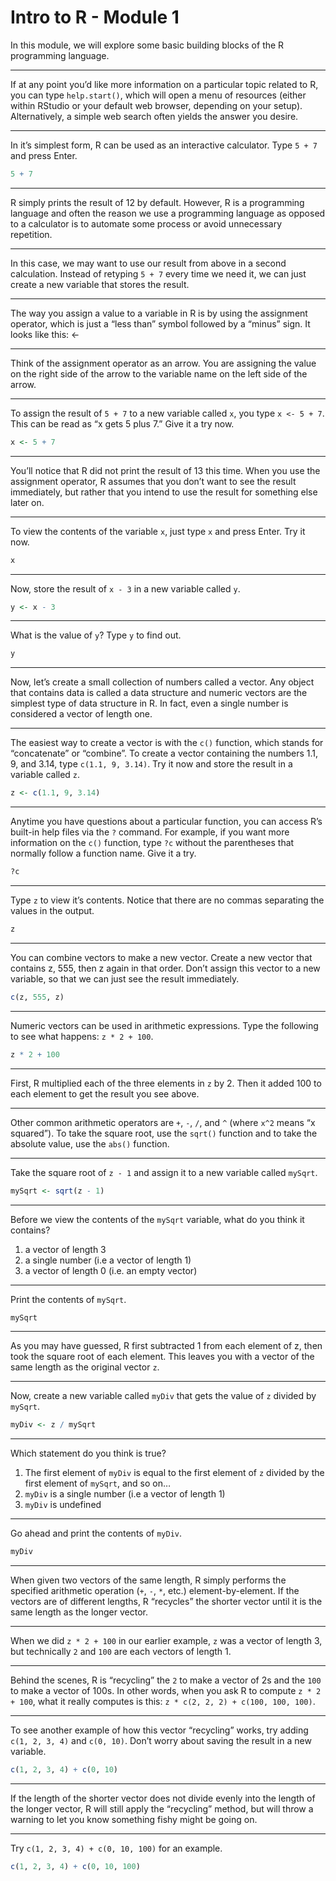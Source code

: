 Intro to R - Module 1
========================================================

In this module, we will explore some basic building blocks of the R programming language.

---

If at any point you'd like more information on a particular topic related to R, you can type `help.start()`, which will open a menu of resources (either within RStudio or your default web browser, depending on your setup). Alternatively, a simple web search often yields the answer you desire.

---

In it's simplest form, R can be used as an interactive calculator. Type `5 + 7` and press Enter.

```r
5 + 7
```

--- 

R simply prints the result of 12 by default. However, R is a programming language and often the reason we use a programming language as opposed to a calculator is to automate some process or avoid unnecessary repetition.

---

In this case, we may want to use our result from above in a second calculation. Instead of retyping `5 + 7` every time we need it, we can just create a new variable that stores the result.

---

The way you assign a value to a variable in R is by using the assignment operator, which is just a "less than" symbol followed by a "minus" sign. It looks like this: <-

---

Think of the assignment operator as an arrow. You are assigning the value on the right side of the arrow to the variable name on the left side of the arrow.

---

To assign the result of `5 + 7` to a new variable called `x`, you type `x <- 5 + 7`. This can be read as "x gets 5 plus 7." Give it a try now.

```r
x <- 5 + 7
```

---

You'll notice that R did not print the result of 13 this time. When you use the assignment operator, R assumes that you don't want to see the result immediately, but rather that you intend to use the result for something else later on.

---

To view the contents of the variable `x`, just type `x` and press Enter. Try it now.

```r
x
```
---

Now, store the result of `x - 3` in a new variable called `y`.

```r
y <- x - 3
```

---

What is the value of `y`? Type `y` to find out.

```r
y
```

---

Now, let's create a small collection of numbers called a vector. Any object that contains data is called a data structure and numeric vectors are the simplest type of data structure in R. In fact, even a single number is considered a vector of length one.

---

The easiest way to create a vector is with the `c()` function, which stands for "concatenate" or "combine". To create a vector containing the numbers 1.1, 9, and 3.14, type `c(1.1, 9, 3.14)`. Try it now and store the result in a variable called `z`.

```r
z <- c(1.1, 9, 3.14)
```

---

Anytime you have questions about a particular function, you can access R's built-in help files via the `?` command. For example, if you want more information on the `c()` function, type `?c` without the parentheses that normally follow a function name. Give it a try.

```r
?c
```

---

Type `z` to view it's contents. Notice that there are no commas separating the values in the output.

```r
z
```

---

You can combine vectors to make a new vector. Create a new vector that contains z, 555, then z again in that order. Don't assign this vector to a new variable, so that we can just see the result immediately.

```r
c(z, 555, z)
```

---

Numeric vectors can be used in arithmetic expressions. Type the following to see what happens: `z * 2 + 100`.

```r
z * 2 + 100
```

---

First, R multiplied each of the three elements in `z` by 2. Then it added 100 to each element to get the result you see above.

---

Other common arithmetic operators are `+`, `-`, `/`, and `^` (where `x^2` means "x squared"). To take the square root, use the `sqrt()` function and to take the absolute value, use the `abs()` function.

---

Take the square root of `z - 1` and assign it to a new variable called `mySqrt`.

```r
mySqrt <- sqrt(z - 1)
```

---

Before we view the contents of the `mySqrt` variable, what do you think it contains?

1. a vector of length 3
2. a single number (i.e a vector of length 1)
3. a vector of length 0 (i.e. an empty vector)

---

Print the contents of `mySqrt`.

```r
mySqrt
```

---

As you may have guessed, R first subtracted 1 from each element of z, then took the square root of each element. This leaves you with a vector of the same length as the original vector `z`.

---

Now, create a new variable called `myDiv` that gets the value of `z` divided by `mySqrt`.

```r
myDiv <- z / mySqrt
```

---

Which statement do you think is true?

1. The first element of `myDiv` is equal to the first element of `z` divided by the first element of `mySqrt`, and so on...
2. `myDiv` is a single number (i.e a vector of length 1)
3. `myDiv` is undefined

---

Go ahead and print the contents of `myDiv`.

```r
myDiv
```

---

When given two vectors of the same length, R simply performs the specified arithmetic operation (`+`, `-`, `*`, etc.) element-by-element. If the vectors are of different lengths, R "recycles" the shorter vector until it is the same length as the longer vector.

---

When we did `z * 2 + 100` in our earlier example, `z` was a vector of length 3, but technically `2` and `100` are each vectors of length 1.

---

Behind the scenes, R is "recycling" the `2` to make a vector of 2s and the `100` to make a vector of 100s. In other words, when you ask R to compute `z * 2 + 100`, what it really computes is this: `z * c(2, 2, 2) + c(100, 100, 100)`.

---

To see another example of how this vector "recycling" works, try adding `c(1, 2, 3, 4)` and `c(0, 10)`. Don't worry about saving the result in a new variable.

```r
c(1, 2, 3, 4) + c(0, 10)
```

---

If the length of the shorter vector does not divide evenly into the length of the longer vector, R will still apply the "recycling" method, but will throw a warning to let you know something fishy might be going on.

---

Try `c(1, 2, 3, 4) + c(0, 10, 100)` for an example.

```r
c(1, 2, 3, 4) + c(0, 10, 100)
```
